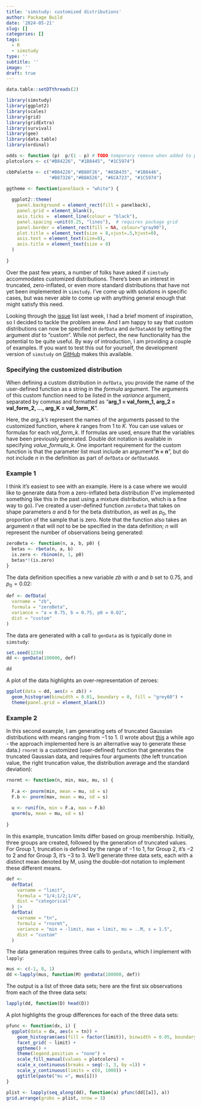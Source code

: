 ```yaml
---
title: 'simstudy: customized distributions'
author: Package Build
date: '2024-05-21'
slug: []
categories: []
tags:
  - R
  - simstudy
type: ''
subtitle: ''
image: ''
draft: true
---
```


```r
data.table::setDTthreads(2)
```

```r
library(simstudy)
library(ggplot2)
library(scales)
library(grid)
library(gridExtra)
library(survival)
library(gee)
library(data.table)
library(ordinal)

odds <- function (p)  p/(1 - p) # TODO temporary remove when added to package
plotcolors <- c("#B84226", "#1B8445", "#1C5974")

cbbPalette <- c("#B84226","#B88F26", "#A5B435", "#1B8446",
                "#B87326","#B8A526", "#6CA723", "#1C5974") 

ggtheme <- function(panelback = "white") {
  
  ggplot2::theme(
    panel.background = element_rect(fill = panelback),
    panel.grid = element_blank(),
    axis.ticks =  element_line(colour = "black"),
    panel.spacing =unit(0.25, "lines"),  # requires package grid
    panel.border = element_rect(fill = NA, colour="gray90"), 
    plot.title = element_text(size = 8,vjust=.5,hjust=0),
    axis.text = element_text(size=8),
    axis.title = element_text(size = 8)
  )  
  
}

```

Over the past few years, a number of folks have asked if `simstudy` accommodates customized distributions. There's been an interest in truncated, zero-inflated, or even more standard distributions that have not yet been implemented in `simstudy`. I've come up with solutions in specific cases, but was never able to come up with anything general enough that might satisfy this need.

Looking through the [issue](https://github.com/kgoldfeld/simstudy/issues){target="_blank"} list last week, I had a brief moment of inspiration, so I decided to tackle the problem anew. And I am happy to say that custom distributions can now be specified in `defData` and `defDataAdd` by setting the argument *dist* to "custom". While not perfect, the new functionality has the potential to be quite useful. By way of introduction, I am providing a couple of examples. If you want to test this out for yourself, the development version of `simstudy` on [GitHub](https://kgoldfeld.github.io/simstudy/dev/index.html){target="_blank"} makes this available.

### Specifying the customized distribution

When defining a custom distribution in `defData`, you provide the name of the user-defined function as a string in the *formula* argument. The arguments of this custom function need to be listed in the *variance* argument, separated by commas and formatted as "**arg_1 = val_form_1, arg_2 = val_form_2, $\dots$, arg_K = val_form_K**".

Here, the *arg_k's* represent the names of the arguments passed to the customized function, where $k$ ranges from $1$ to $K$. You can use values or formulas for each *val_form_k*. If formulas are used, ensure that the variables have been previously generated. Double dot notation is available in specifying *value_formula_k*. One important requirement for the custom function is that the parameter list must include an argument"**n = n**", but do not include $n$ in the definition as part of `defData` or `defDataAdd`.

### Example 1

I think it's easiest to see with an example. Here is a case where we would like to generate data from a zero-inflated beta distribution (I've implemented something like this in the past using a mixture distribution, which is a fine way to go). I've created a user-defined function `zeroBeta` that takes on shape parameters $a$ and $b$ for the beta distribution, as well as $p_0$, the proportion of the sample that is zero. Note that the function also takes an argument $n$ that will not to be be specified in the data definition; $n$ will represent the number of observations being generated:

```r
zeroBeta <- function(n, a, b, p0) {
  betas <- rbeta(n, a, b)
  is.zero <- rbinom(n, 1, p0)
  betas*!(is.zero)
}
```

The data definition specifies a new variable $zb$ with $a$ and $b$ set to 0.75, and $p_0 = 0.02$:

```r
def <- defData(
  varname = "zb", 
  formula = "zeroBeta", 
  variance = "a = 0.75, b = 0.75, p0 = 0.02", 
  dist = "custom"
)
```

The data are generated with a call to `genData` as is typically done in `simstudy`:

```r
set.seed(1234)
dd <- genData(100000, def)
```

```r
dd
```

A plot of the data highlights an over-representation of zeroes:

```r
ggplot(data = dd, aes(x = zb)) +
  geom_histogram(binwidth = 0.01, boundary = 0, fill = "grey60") +
  theme(panel.grid = element_blank()) 
```

### Example 2

In this second example, I am generating sets of truncated Gaussian distributions with means ranging from $-1$ to $1$. (I wrote about [this](https://www.rdatagen.net/post/generating-data-from-a-truncated-distribution/){target="_blank"} a while ago - the approach implemented here is an alternative way to generate these data.) `rnormt` is a customized (user-defined) function that generates the truncated Gaussian data, and requires four arguments (the left truncation value, the right truncation value, the distribution average and the standard deviation):

```r
rnormt <- function(n, min, max, mu, s) {
  
  F.a <- pnorm(min, mean = mu, sd = s)
  F.b <- pnorm(max, mean = mu, sd = s)
  
  u <- runif(n, min = F.a, max = F.b)
  qnorm(u, mean = mu, sd = s)
  
}
```


In this example, truncation limits differ based on group membership. Initially, three groups are created, followed by the generation of truncated values. For Group 1, truncation is defined by the range of $-1$ to $1$, for Group 2, it's $-2$ to $2$ and for Group 3, it's $-3$ to $3$. We'll generate three data sets, each with a distinct mean denoted by M, using the double-dot notation to implement these different means.

```r
def <-
  defData(
    varname = "limit", 
    formula = "1/4;1/2;1/4",
    dist = "categorical"
  ) |>
  defData(
    varname = "tn", 
    formula = "rnormt", 
    variance = "min = -limit, max = limit, mu = ..M, s = 1.5",
    dist = "custom"
  )
```

The data generation requires three calls to `genData`, which I implement with `lapply`:

```r
mus <- c(-1, 0, 1)
dd <-lapply(mus, function(M) genData(100000, def))
```

The output is a list of three data sets; here are the first six observations from each of the three data sets:

```r
lapply(dd, function(D) head(D))
```

A plot highlights the group differences for each of the three data sets:

```r
pfunc <- function(dx, i) {
  ggplot(data = dx, aes(x = tn)) +
    geom_histogram(aes(fill = factor(limit)), binwidth = 0.05, boundary = 0, alpha = .8) +
    facet_grid( ~ limit) +
    ggtheme() +
    theme(legend.position = "none") +
    scale_fill_manual(values = plotcolors) +
    scale_x_continuous(breaks = seq(-3, 3, by =1)) +
    scale_y_continuous(limits = c(0, 1000)) +
    ggtitle(paste("mu =", mus[i]))
}

plist <- lapply(seq_along(dd), function(a) pfunc(dd[[a]], a))
grid.arrange(grobs = plist, nrow = 3)
```
